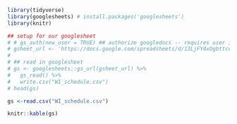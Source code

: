 ```r

library(tidyverse)
library(googlesheets) # install.packages('googlesheets')
library(knitr)

## setup for our googlesheet
# # gs_auth(new_user = TRUE) ## authorize googledocs -- requires user interaction with default browser. Do this once!
# gsheet_url <- 'https://docs.google.com/spreadsheets/d/13LjFY4xOgbttcccbn-tkbtb6pnij-AOWwnCDuI4VUjw/edit#gid=0'
# 
# ## read in googlesheet
# gs <- googlesheets::gs_url(gsheet_url) %>%
#   gs_read() %>%
#   write.csv("WI_schedule.csv")
# head(gs)

gs <-read.csv("WI_schedule.csv")

knitr::kable(gs)

```

